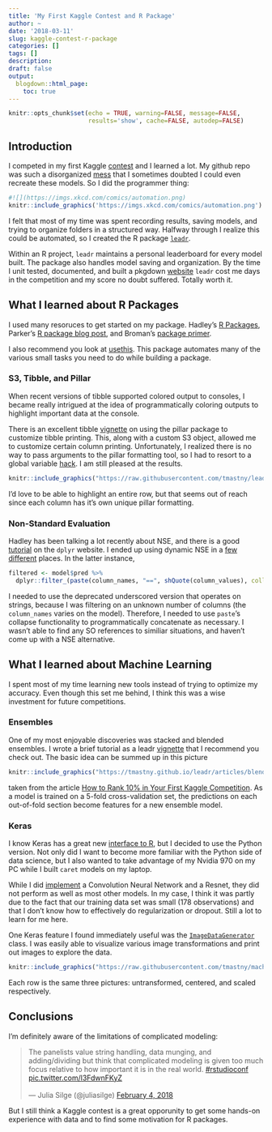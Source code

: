 ```yaml
---
title: 'My First Kaggle Contest and R Package'
author: ~
date: '2018-03-11'
slug: kaggle-contest-r-package
categories: []
tags: []
description: 
draft: false
output:
  blogdown::html_page:
    toc: true 
---
```


```r
knitr::opts_chunk$set(echo = TRUE, warning=FALSE, message=FALSE, 
                      results='show', cache=FALSE, autodep=FALSE)
```

## Introduction

I competed in my first Kaggle [contest](https://www.kaggle.com/c/unodatamining-2018-1) and I learned a lot. My github repo was such a disorganized [mess](https://github.com/tmastny/machine_learning_class/tree/master/Contest1) that I sometimes doubted I could even recreate these models. So I did the programmer thing:

```r
#![](https://imgs.xkcd.com/comics/automation.png)
knitr::include_graphics('https://imgs.xkcd.com/comics/automation.png')
```

I felt that most of my time was spent recording results, saving models, and trying to organize folders in a structured way. Halfway through I realize this could be automated, so I created the R package [`leadr`](https://github.com/tmastny/leadr).

Within an R project, `leadr` maintains a personal leaderboard for every model built. The package also handles model saving and organization. By the time I unit tested, documented, and built a pkgdown [website](https://tmastny.github.io/leadr/) `leadr` cost me days in the competition and my score no doubt suffered. Totally worth it. 

## What I learned about R Packages

I used many resoruces to get started on my package. Hadley's [R Packages](http://r-pkgs.had.co.nz/intro.html), Parker's [R package blog post](https://hilaryparker.com/2014/04/29/writing-an-r-package-from-scratch/), and Broman's [package primer](http://kbroman.org/pkg_primer/). 

I also recommend you look at [usethis](https://github.com/r-lib/usethis). This package automates many of the various small tasks you need to do while building a package. 

### S3, Tibble, and Pillar
When recent versions of tibble supported colored output to consoles, I became really intrigued at the idea of programmatically coloring outputs to highlight important data at the console.

There is an excellent tibble [vignette](https://cran.r-project.org/web/packages/tibble/vignettes/extending.html) on using the pillar package to customize tibble printing. This, along with a custom S3 object, allowed me to customize certain column printing. Unfortunately, I realized there is no way to pass arguments to the pillar formatting tool, so I had to resort to a global variable [hack](https://github.com/tmastny/leadr/blob/master/R/id.R#L29). I am still pleased at the results. 

```r
knitr::include_graphics("https://raw.githubusercontent.com/tmastny/leadr/master/vignettes/leadr_pic.png")
```

I'd love to be able to highlight an entire row, but that seems out of reach since each column has it's own unique pillar formatting. 

### Non-Standard Evaluation

Hadley has been talking a lot recently about NSE, and there is a good [tutorial](http://dplyr.tidyverse.org/articles/programming.html) on the `dplyr` website. 
I ended up using dynamic NSE in a [few](https://github.com/tmastny/leadr/blob/master/R/model_tools.R#L81) [different](https://github.com/tmastny/leadr/blob/master/R/model_tools.R#L69) places. In the latter instance, 

```r
filtered <- model$pred %>%
  dplyr::filter_(paste(column_names, "==", shQuote(column_values), collapse = "&"))
```

I needed to use the deprecated underscored version that operates on strings, because I was filtering on an unknown number of columns (the `column_names` varies on the model). Therefore, I needed to use `paste`'s collapse functionality to programmatically concatenate as necessary. I wasn't able to find any SO references to similiar situations, and haven't come up with a NSE alternative. 

## What I learned about Machine Learning

I spent most of my time learning new tools instead of trying to optimize my accuracy. Even though this set me behind, I think this was a wise investment for future competitions.

### Ensembles

One of my most enjoyable discoveries was stacked and blended ensembles. I wrote a brief tutorial as a leadr [vignette](https://tmastny.github.io/leadr/articles/ensemble.html) that I recommend you check out. The basic idea can be summed up in this picture

```r
knitr::include_graphics("https://tmastny.github.io/leadr/articles/blended.png")
```

taken from the article [How to Rank 10% in Your First Kaggle Competition](https://dnc1994.com/2016/05/rank-10-percent-in-first-kaggle-competition-en/). As a model is trained on a 5-fold cross-validation set, the predictions on each out-of-fold section become features for a new ensemble model. 

### Keras

I know Keras has a great new [interface to R](https://github.com/rstudio/keras), but I decided to use the Python version. Not only did I want to become more familiar with the Python side of data science, but I also wanted to take advantage of my Nvidia 970 on my PC while I built `caret` models on my laptop. 

While I did [implement](https://github.com/tmastny/machine_learning_class/blob/master/Contest1/models/image_generation/image_gen.ipynb) a Convolution Neural Network and a Resnet, they did not perform as well as most other models. In my case, I think it was partly due to the fact that our training data set was small (178 observations) and that I don't know how to effectively do regularization or dropout. Still a lot to learn for me here.

One Keras feature I found immediately useful was the [`ImageDataGenerator`](https://github.com/tmastny/machine_learning_class/blob/master/Contest1/scikit_learn/image_viewer.ipynb) class. I was easily able to visualize various image transformations and print out images to explore the data. 

```r
knitr::include_graphics("https://raw.githubusercontent.com/tmastny/machine_learning_class/master/Contest1/data_set_wide.png")
```

Each row is the same three pictures: untransformed, centered, and scaled respectively. 

## Conclusions

I'm definitely aware of the limitations of complicated modeling:

> The panelists value string handling, data munging, and adding/dividing but think that complicated modeling is given too much focus relative to how important it is in the real world. [#rstudioconf](https://twitter.com/hashtag/rstudioconf?src=hash&ref_src=twsrc%5Etfw) [pic.twitter.com/l3FdwnFKyZ](pic.twitter.com/l3FdwnFKyZ) \
\
— Julia Silge (@juliasilge) [February 4, 2018](https://twitter.com/juliasilge/status/959953431510175744?ref_src=twsrc%5Etfw)

But I still think a Kaggle contest is a great opporunity to get some hands-on experience with data and to find some motivation for R packages. 



